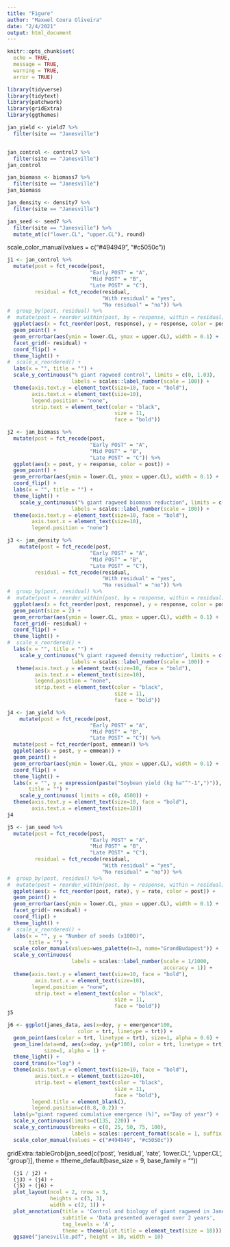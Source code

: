 ```yaml
---
title: "Figure"
author: "Maxwel Coura Oliveira"
date: "2/4/2021"
output: html_document
---
```



```r
knitr::opts_chunk$set(
  echo = TRUE,
  message = TRUE,
  warning = TRUE,
  error = TRUE)
```


```r
library(tidyverse)
library(tidytext)
library(patchwork)
library(gridExtra)
library(ggthemes)
```


```r
jan_yield <- yield7 %>% 
  filter(site == "Janesville")


jan_control <- control7 %>% 
  filter(site == "Janesville")
jan_control

jan_biomass <- biomass7 %>% 
  filter(site == "Janesville")
jan_biomass

jan_density <- density7 %>% 
  filter(site == "Janesville")

jan_seed <- seed7 %>% 
  filter(site == "Janesville") %>% 
  mutate_at(c("lower.CL", "upper.CL"), round)
```
scale_color_manual(values = c("#494949", "#c5050c"))
```r
j1 <- jan_control %>% 
  mutate(post = fct_recode(post,
                           "Early POST" = "A",
                           "Mid POST" = "B",
                           "Late POST" = "C"),
         residual = fct_recode(residual,
                               "With residual" = "yes",
                               "No residual" = "no")) %>% 
#  group_by(post, residual) %>% 
#  mutate(post = reorder_within(post, by = response, within = residual)) %>% 
  ggplot(aes(x = fct_reorder(post, response), y = response, color = post)) +
  geom_point() +
  geom_errorbar(aes(ymin = lower.CL, ymax = upper.CL), width = 0.1) +
  facet_grid(~ residual) +
  coord_flip() +
  theme_light() +
#  scale_x_reordered() +
  labs(x = "", title = "") +
  scale_y_continuous("% giant ragweed control", limits = c(0, 1.03),
                     labels = scales::label_number(scale = 100)) +
  theme(axis.text.y = element_text(size=10, face = "bold"),
        axis.text.x = element_text(size=10),
        legend.position = "none",
        strip.text = element_text(color = "black",
                                   size = 11,
                                   face = "bold"))
```

```r
j2 <- jan_biomass %>% 
  mutate(post = fct_recode(post,
                           "Early POST" = "A",
                           "Mid POST" = "B",
                           "Late POST" = "C")) %>% 
  ggplot(aes(x = post, y = response, color = post)) +
  geom_point() +
  geom_errorbar(aes(ymin = lower.CL, ymax = upper.CL), width = 0.1) +
  coord_flip() +
  labs(x = "", title = "") +
  theme_light() +
    scale_y_continuous("% giant ragweed biomass reduction", limits = c(0, 1.03),
                     labels = scales::label_number(scale = 100)) +
  theme(axis.text.y = element_text(size=10, face = "bold"),
        axis.text.x = element_text(size=10),
        legend.position = "none")
```


```r
j3 <- jan_density %>% 
    mutate(post = fct_recode(post,
                           "Early POST" = "A",
                           "Mid POST" = "B",
                           "Late POST" = "C"),
         residual = fct_recode(residual,
                               "With residual" = "yes",
                               "No residual" = "no")) %>% 
#  group_by(post, residual) %>% 
#  mutate(post = reorder_within(post, by = response, within = residual)) %>% 
  ggplot(aes(x = fct_reorder(post, response), y = response, color = post)) +
  geom_point(size = 2) +
  geom_errorbar(aes(ymin = lower.CL, ymax = upper.CL), width = 0.1) +
  facet_grid(~ residual) +
  coord_flip() +
  theme_light() +
#  scale_x_reordered() +
  labs(x = "", title = "") +
    scale_y_continuous("% giant ragweed density reduction", limits = c(0, 1.03),
                     labels = scales::label_number(scale = 100)) +
   theme(axis.text.y = element_text(size=10, face = "bold"),
         axis.text.x = element_text(size=10),
         legend.position = "none",
         strip.text = element_text(color = "black",
                                   size = 11,
                                   face = "bold"))
```


```r
j4 <- jan_yield %>% 
    mutate(post = fct_recode(post,
                           "Early POST" = "A",
                           "Mid POST" = "B",
                           "Late POST" = "C")) %>% 
  mutate(post = fct_reorder(post, emmean)) %>% 
  ggplot(aes(x = post, y = emmean)) +
  geom_point() +
  geom_errorbar(aes(ymin = lower.CL, ymax = upper.CL), width = 0.1) +
  coord_flip() +
  theme_light() +
  labs(x = "", y = expression(paste("Soybean yield (kg ha"^"-1",")")),
       title = "") +
    scale_y_continuous( limits = c(0, 4500)) +
  theme(axis.text.y = element_text(size=10, face = "bold"),
        axis.text.x = element_text(size=10))
j4
```

```r
j5 <- jan_seed %>% 
  mutate(post = fct_recode(post,
                           "Early POST" = "A",
                           "Mid POST" = "B",
                           "Late POST" = "C"),
         residual = fct_recode(residual,
                               "With residual" = "yes",
                               "No residual" = "no")) %>% 
#  group_by(post, residual) %>% 
#  mutate(post = reorder_within(post, by = response, within = residual)) %>% 
  ggplot(aes(x = fct_reorder(post, rate), y = rate, color = post)) +
  geom_point() +
  geom_errorbar(aes(ymin = lower.CL, ymax = upper.CL), width = 0.1) +
  facet_grid(~ residual) +
  coord_flip() +
  theme_light() +
#  scale_x_reordered() +
  labs(x = "", y = "Number of seeds (x1000)",
       title = "") +
  scale_color_manual(values=wes_palette(n=3, name="GrandBudapest")) +
  scale_y_continuous( 
                     labels = scales::label_number(scale = 1/1000,
                                                   accuracy = 1)) +
  theme(axis.text.y = element_text(size=10, face = "bold"),
         axis.text.x = element_text(size=10),
        legend.position = "none",
         strip.text = element_text(color = "black",
                                   size = 11,
                                   face = "bold"))
j5
```

```r
j6 <- ggplot(janes_data, aes(x=doy, y = emergence*100, 
                       color = trt, linetype = trt)) + 
  geom_point(aes(color = trt, linetype = trt), size=1, alpha = 0.6) + 
  geom_line(data=nd, aes(x=doy, y=(p*100), color = trt, linetype = trt),
            size=1, alpha = 1) +
  theme_light() + 
  coord_trans(x="log") +
  theme(axis.text.y = element_text(size=10, face = "bold"),
         axis.text.x = element_text(size=10),
         strip.text = element_text(color = "black",
                                   size = 11,
                                   face = "bold"),
        legend.title = element_blank(),
        legend.position=c(0.8, 0.2)) +
  labs(y="giant ragweed cumulative emergence (%)", x="Day of year") +
  scale_x_continuous(limits=c(135, 220)) +
  scale_y_continuous(breaks = c(0, 25, 50, 75, 100),
                     labels = scales::percent_format(scale = 1, suffix = "")) +
  scale_color_manual(values = c("#494949", "#c5050c"))
```


gridExtra::tableGrob(jan_seed[c('post', 'residual', 'rate', 
                                  'lower.CL', 'upper.CL', '.group')],
                       theme = ttheme_default(base_size = 9,
                                              base_family = ""))

```r
  (j1 / j2) + 
  (j3) + (j4) + 
  (j5) + (j6) +
  plot_layout(ncol = 2, nrow = 3, 
              heights = c(3, 3),
              width = c(2, 1)) +
  plot_annotation(title = 'Control and biology of giant ragweed in Janesville',
                  subtitle = 'Data presented averaged over 2 years',
                  tag_levels = 'A',
                  theme = theme(plot.title = element_text(size = 18))) 
  ggsave("janesville.pdf", height = 10, width = 10)
```








